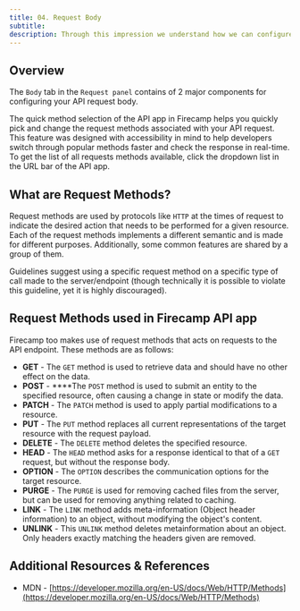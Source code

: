 ```yaml
---
title: 04. Request Body
subtitle:
description: Through this impression we understand how we can configure the request body of API's
---
```


## Overview

The `Body` tab in the `Request panel` contains of 2 major components for configuring your API request body.



The quick method selection of the API app in Firecamp helps you quickly pick and change the request methods associated with your API request. This feature was designed with accessibility in mind to help developers switch through popular methods faster and check the response in real-time. To get the list of all requests methods available, click the dropdown list in the URL bar of the API app.

## What are Request Methods?

Request methods are used by protocols like `HTTP` at the times of request to indicate the desired action that needs to be performed for a given resource. Each of the request methods implements a different semantic and is made for different purposes. Additionally, some common features are shared by a group of them.

Guidelines suggest using a specific request method on a specific type of call made to the server/endpoint (though technically it is possible to violate this guideline, yet it is highly discouraged).

## Request Methods used in Firecamp API app

Firecamp too makes use of request methods that acts on requests to the API endpoint. These methods are as follows:

- **GET** - The `GET` method is used to retrieve data and should have no other effect on the data.
- **POST** - ****The `POST` method is used to submit an entity to the specified resource, often causing a change in state or modify the data.
- **PATCH** - The `PATCH` method is used to apply partial modifications to a resource.
- **PUT** - The `PUT` method replaces all current representations of the target resource with the request payload.
- **DELETE** - The `DELETE` method deletes the specified resource.
- **HEAD** - The `HEAD` method asks for a response identical to that of a `GET` request, but without the response body.
- **OPTION** - The `OPTION` describes the communication options for the target resource.
- **PURGE** - The `PURGE` is used for removing cached files from the server, but can be used for removing anything related to caching.
- **LINK** - The `LINK` method adds meta-information (Object header information) to an object, without modifying the object's content.
- **UNLINK** - This `UNLINK` method deletes metainformation about an object. Only headers exactly matching the headers given are removed.

## Additional Resources & References

- MDN - [https://developer.mozilla.org/en-US/docs/Web/HTTP/Methods](https://developer.mozilla.org/en-US/docs/Web/HTTP/Methods)
